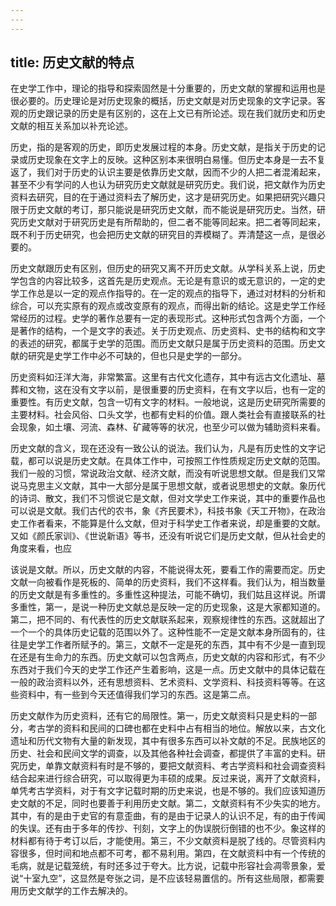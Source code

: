 ```yaml
---
---
---
```

title: 历史文献的特点
---



在史学工作中，理论的指导和探索固然是十分重要的，历史文献的掌握和运用也是很必要的。历史理论是对历史现象的概括，历史文献是对历史现象的文字记录。客观的历史跟记录的历史是有区别的，这在上文已有所论述。现在我们就历史和历史文献的相互关系加以补充论述。

历史，指的是客观的历史，即历史发展过程的本身。历史文献，是指关于历史的记录或历史现象在文字上的反映。这种区别本来很明白易懂。但历史本身是一去不复返了，我们对于历史的认识主要是依靠历史文献，因而不少的人把二者混淆起来，甚至不少有学问的人也认为研究历史文献就是研究历史。我们说，把文献作为历史资料去研究，目的在于通过资料去了解历史，这才是研究历史。如果把研究兴趣只限于历史文献的考订，那只能说是研究历史文献，而不能说是研究历史。当然，研究历史文献对于研究历史是有所帮助的，但二者不能等同起来。把二者等同起来，既不利于历史研究，也会把历史文献的研究目的弄模糊了。弄清楚这一点，是很必要的。

历史文献跟历史有区别，但历史的研究又离不开历史文献。从学科关系上说，历史学包含的内容比较多，这首先是历史观点。无论是有意识的或无意识的，一定的史学工作总是以一定的观点作指导的。在一定的观点的指导下，通过对材料的分析和综合，可以充实原有的观点或改变原有的观点，而得出新的结论。这是史学工作经常经历的过程。史学的著作总要有一定的表现形式。这种形式包含两个方面，一个是著作的结构，一个是文字的表述。关于历史观点、历史资料、史书的结构和文字的表述的研究，都属于史学的范围。而历史文献只是属于历史资料的范围。历史文献的研究是史学工作中必不可缺的，但也只是史学的一部分。

历史资料如汪洋大海，非常繁富。这里有古代文化遗存，其中有远古文化遗址、墓葬和文物，这在没有文字以前，是很重要的历史资料，在有文字以后，也有一定的重要性。有历史文献，包含一切有文字的材料。一般地说，这是历史研究所需要的主要材料。社会风俗、口头文学，也都有史料的价值。跟人类社会有直接联系的社会现象，如土壤、河流、森林、矿藏等等的状况，也至少可以做为辅助资料来看。

历史文献的含义，现在还没有一致公认的说法。我们认为，凡是有历史性的文字记载，都可以说是历史文献。在具体工作中，可按照工作性质规定历史文献的范围。我们一般的习惯，常说政治文献、经济文献，而没有听说思想文献。但是我们又常说马克思主义文献，其中一大部分是属于思想文献，或者说思想史的文献。象历代的诗词、散文，我们不习惯说它是文献，但对文学史工作来说，其中的重要作品也可以说是文献。我们古代的农书，象《齐民要术》，科技书象《天工开物》，在政治史工作者看来，不能算是什么文献，但对于科学史工作者来说，却是重要的文献。又如《颜氏家训》、《世说新语》等书，还没有听说它们是历史文献，但从社会史的角度来看，也应

该说是文献。所以，历史文献的内容，不能说得太死，要看工作的需要而定。历史文献一向被看作是死板的、简单的历史资料，我们不这样看。我们认为，相当数量的历史文献是有多重性的。多重性这种提法，可能不确切，我们姑且这样说。所谓多重性，第一，是说一种历史文献总是反映一定的历史现象，这是大家都知道的。第二，把不同的、有代表性的历史文献联系起来，观察规律性的东西。这就超出了一个一个的具体历史记载的范围以外了。这种性能不一定是文献本身所固有的，往往是史学工作者所赋予的。第三，文献不一定是死的东西，其中有不少是一直到现在还是有生命力的东西。历史文献可以包含两点，历史文献的内容和形式，有不少东西对于我们今天的史学工作还产生着影响，这是一点。历史文献中的具体记载在一般的政治资料以外，还有思想资料、艺术资料、文学资料、科技资料等等。在这些资料中，有一些到今天还值得我们学习的东西。这是第二点。

历史文献作为历史资料，还有它的局限性。第一，历史文献资料只是史料的一部分，考古学的资料和民间的口碑也都在史料中占有相当的地位。解放以来，古文化遗址和历代文物有大量的新发现，其中有很多东西可以补文献的不足。民族地区的历史、社会和民间文学的调查，以及其他各种社会调查，都提供了丰富的史料。研究历史，单靠文献资料有时是不够的，要把文献资料、考古学资料和社会调查资料结合起来进行综合研究，可以取得更为丰硕的成果。反过来说，离开了文献资料，单凭考古学资料，对于有文字记载时期的历史来说，也是不够的。我们应该知道历史文献的不足，同时也要善于利用历史文献。第二，文献资料有不少失实的地方。其中，有的是由于史官的有意歪曲，有的是由于记录人的认识不足，有的由于传闻的失误。还有由于多年的传抄、刊刻，文字上的伪误脱衍倒错的也不少。象这样的材料都有待于考订以后，才能使用。第三，不少文献资料是脱了线的。尽管资料内容很多，但时间和地点都不可考，都不易利用。第四，在文献资料中有一个传统的毛病，就是记载笼统，有时还多过于夸大。比方说，记载中形容社会凋零景象，爱说“十室九空”，这显然是夸张之词，是不应该轻易置信的。所有这些局限，都需要用历史文献学的工作去解决的。